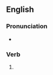 ==English==

===Pronunciation===
* {{IPA|/beɪðz/|lang=en}}

===Verb===
{{head|en|verb form}}

# {{en-third-person singular of|bathe}}